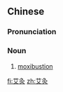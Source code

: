 ==Chinese==
{{zh-forms}}

===Pronunciation===
{{zh-pron
|m=àijiǔ,àijiū,2nb=common variant
|c=ngaai6 gau3
|cat=n
}}

===Noun===
{{zh-noun}}

# [[moxibustion]]

[[fi:艾灸]]
[[zh:艾灸]]